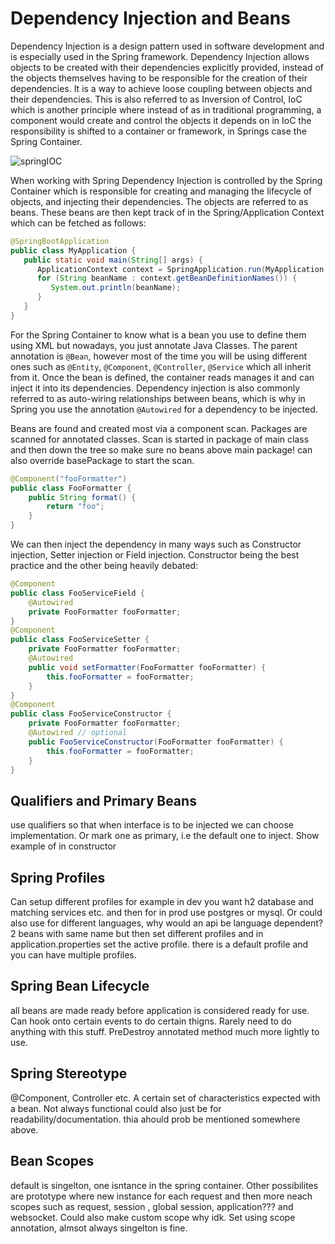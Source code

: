 # Dependency Injection and Beans

Dependency Injection is a design pattern used in software development and is especially used in the Spring framework.
Dependency Injection allows objects to be created with their dependencies explicitly provided, instead of the objects
themselves having to be responsible for the creation of their dependencies. It is a way to achieve loose coupling
between objects and their dependencies. This is also referred to as Inversion of Control, IoC which is another principle
where instead of as in traditional programming, a component would create and control the objects it depends on in IoC the
responsibility is shifted to a container or framework, in Springs case the Spring Container.

![springIOC](/compSci/springIOC.png)

When working with Spring Dependency Injection is controlled by the Spring Container which is responsible for creating
and managing the lifecycle of objects, and injecting their dependencies. The objects are referred to as beans. These
beans are then kept track of in the Spring/Application Context which can be fetched as follows:

```java
@SpringBootApplication
public class MyApplication {
   public static void main(String[] args) {
      ApplicationContext context = SpringApplication.run(MyApplication.class, args);
      for (String beanName : context.getBeanDefinitionNames()) {
         System.out.println(beanName);
      }
   }
}
```

For the Spring Container to know what is a bean you use to define them using XML but nowadays, you just annotate Java
Classes. The parent annotation is `@Bean`, however most of the time you will be using different ones such as `@Entity`,
`@Component`, `@Controller`, `@Service` which all inherit from it. Once the bean is defined, the container reads manages
it and can inject it into its dependencies. Dependency injection is also commonly referred to as auto-wiring
relationships between beans, which is why in Spring you use the annotation `@Autowired` for a dependency to be injected.

Beans are found and created most via a component scan. Packages are scanned for annotated classes. Scan is started in
package of main class and then down the tree so make sure no beans above main package! can also override basePackage to
start the scan.

```java
@Component("fooFormatter")
public class FooFormatter {
    public String format() {
        return "foo";
    }
}
```

We can then inject the dependency in many ways such as Constructor injection, Setter injection or Field injection.
Constructor being the best practice and the other being heavily debated:

```java
@Component
public class FooServiceField {
    @Autowired
    private FooFormatter fooFormatter;
}
@Component
public class FooServiceSetter {
    private FooFormatter fooFormatter;
    @Autowired
    public void setFormatter(FooFormatter fooFormatter) {
        this.fooFormatter = fooFormatter;
    }
}
@Component
public class FooServiceConstructor {
    private FooFormatter fooFormatter;
    @Autowired // optional
    public FooServiceConstructor(FooFormatter fooFormatter) {
        this.fooFormatter = fooFormatter;
    }
}
```

## Qualifiers and Primary Beans

use qualifiers so that when interface is to be injected we can choose implementation. Or mark one as primary, i.e the
default one to inject. Show example of in constructor

## Spring Profiles

Can setup different profiles for example in dev you want h2 database and matching services etc. and then for in prod use
postgres or mysql. Or could also use for different languages, why would an api be language dependent? 2 beans with same
name but then set different profiles and in application.properties set the active profile. there is a default profile and
you can have multiple profiles.

## Spring Bean Lifecycle

all beans are made ready before application is considered ready for use. Can hook onto certain events to do certain thigns.
Rarely need to do anything with this stuff. PreDestroy annotated method much more lightly to use.

## Spring Stereotype

@Component, Controller etc. A certain set of characteristics expected with a bean. Not always functional could also just
be for readability/documentation. thia ahould prob be mentioned somewhere above.

## Bean Scopes

default is singelton, one isntance in the spring container. Other possibilites are prototype where new instance for each
request and then more neach scopes such as request, session , global session, application??? and websocket. Could also
make custom scope why idk. Set using scope annotation, almsot always singelton is fine.

